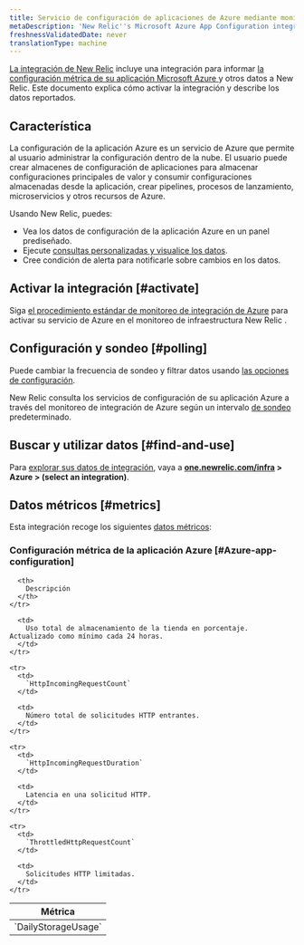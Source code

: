 ```yaml
---
title: Servicio de configuración de aplicaciones de Azure mediante monitoreo de integración de Azure
metaDescription: 'New Relic''s Microsoft Azure App Configuration integration: what data it reports and how to enable it.'
freshnessValidatedDate: never
translationType: machine
---
```


[La integración de New Relic](/docs/infrastructure/integrations-getting-started/getting-started/introduction-infrastructure-integrations) incluye una integración para informar [la configuración métrica de su aplicación Microsoft Azure ](https://learn.microsoft.com/en-us/azure/azure-app-configuration/)y otros datos a New Relic. Este documento explica cómo activar la integración y describe los datos reportados.

## Característica

La configuración de la aplicación Azure es un servicio de Azure que permite al usuario administrar la configuración dentro de la nube. El usuario puede crear almacenes de configuración de aplicaciones para almacenar configuraciones principales de valor y consumir configuraciones almacenadas desde la aplicación, crear pipelines, procesos de lanzamiento, microservicios y otros recursos de Azure.

Usando New Relic, puedes:

* Vea los datos de configuración de la aplicación Azure en un panel prediseñado.
* Ejecute [consultas personalizadas y visualice los datos](/docs/infrastructure/integrations-getting-started/getting-started/use-integration-data-new-relic-insights).
* Cree condición de alerta para notificarle sobre cambios en los datos.

## Activar la integración [#activate]

Siga [el procedimiento estándar de monitoreo de integración de Azure](/docs/infrastructure/microsoft-azure-integrations/azure-integrations-list/azure-monitor) para activar su servicio de Azure en el monitoreo de infraestructura New Relic .

## Configuración y sondeo [#polling]

Puede cambiar la frecuencia de sondeo y filtrar datos usando [las opciones de configuración](/docs/infrastructure/microsoft-azure-integrations/azure-integrations-list/azure-monitor/#settings).

New Relic consulta los servicios de configuración de su aplicación Azure a través del monitoreo de integración de Azure según un intervalo [de sondeo](/docs/infrastructure/microsoft-azure-integrations/azure-integrations-list/azure-monitor/#settings) predeterminado.

## Buscar y utilizar datos [#find-and-use]

Para [explorar sus datos de integración](/docs/infrastructure/integrations/find-use-infrastructure-integration-data), vaya a <DNT>**[one.newrelic.com/infra](https://one.newrelic.com/infra) > Azure > (select an integration)**</DNT>.

## Datos métricos [#metrics]

Esta integración recoge los siguientes [datos métricos](/docs/infrastructure/integrations-getting-started/getting-started/understand-integration-data-data-types#metric):

### Configuración métrica de la aplicación Azure [#Azure-app-configuration]

<table>
  <thead>
    <tr>
      <th style={{ width: "300px" }}>
        Métrica
      </th>

      <th>
        Descripción
      </th>
    </tr>
  </thead>

  <tbody>
    <tr>
      <td>
        `DailyStorageUsage`
      </td>

      <td>
        Uso total de almacenamiento de la tienda en porcentaje. Actualizado como mínimo cada 24 horas.
      </td>
    </tr>

    <tr>
      <td>
        `HttpIncomingRequestCount`
      </td>

      <td>
        Número total de solicitudes HTTP entrantes.
      </td>
    </tr>

    <tr>
      <td>
        `HttpIncomingRequestDuration`
      </td>

      <td>
        Latencia en una solicitud HTTP.
      </td>
    </tr>

    <tr>
      <td>
        `ThrottledHttpRequestCount`
      </td>

      <td>
        Solicitudes HTTP limitadas.
      </td>
    </tr>
  </tbody>
</table>
